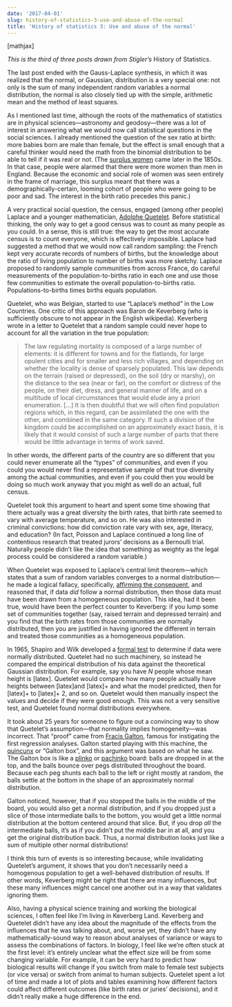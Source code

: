 ```yaml
---
date: '2017-04-01'
slug: history-of-statistics-3-use-and-abuse-of-the-normal
title: 'History of statistics 3: Use and abuse of the normal'
---
```


[mathjax]

_This is the third of three posts drawn from Stigler's_ History of Statistics.



The last post ended with the Gauss-Laplace synthesis, in which it was realized that the normal, or Gaussian, distribution is a very special one: not only is the sum of many independent random variables a normal distribution, the normal is also closely tied up with the simple, arithmetic mean and the method of least squares.

As I mentioned last time, although the roots of the mathematics of statistics are in physical sciences---astronomy and geodosy---there was a lot of interest in answering what we would now call statistical questions in the social sciences. I already mentioned the question of the sex ratio at birth: more babies born are male than female, but the effect is small enough that a careful thinker would need the math from the binomial distribution to be able to tell if it was real or not. (The [surplus women](https://en.wikipedia.org/wiki/Surplus_women) came later in the 1850s. In that case, people were alarmed that there were more women than men in England. Because the economic and social role of women was seen entirely in the frame of marriage, this surplus meant that there was a demographically-certain, looming cohort of people who were going to be poor and sad. The interest in the birth ratio precedes this panic.)

A very practical social question, the census, engaged (among other people) Laplace and a younger mathematician, [Adolphe Quetelet](https://en.wikipedia.org/wiki/Adolphe_Quetelet). Before statistical thinking, the only way to get a good census was to count as many people as you could. In a sense, this is still true: the way to get the most accurate census is to count everyone, which is effectively impossible. Laplace had suggested a method that we would now call random sampling: the French kept very accurate records of numbers of births, but the knowledge about the ratio of living population to number of births was more sketchy. Laplace proposed to randomly sample communities from across France, do careful measurements of the population-to-births ratio in each one and use those few communities to estimate the overall population-to-births ratio. Populations-to-births times births equals population.

Quetelet, who was Belgian, started to use "Laplace's method" in the Low Countries. One critic of this approach was Baron de Keverberg (who is sufficiently obscure to not appear in the English wikipedia). Keverberg wrote in a letter to Quetelet that a random sample could never hope to account for all the variation in the true population:



<blockquote>
The law regulating mortality is composed of a large number of elements: it is different for towns and for the flatlands, for large opulent cities and for smaller and less rich villages, and depending on whether the locality is dense of sparsely populated. This law depends on the terrain (raised or depressed), on the soil (dry or marshy), on the distance to the sea (near or far), on the comfort or distress of the people, on their diet, dress, and general manner of life, and on a multitude of local circumstances that would elude any a priori enumeration. [...] It is then doubtful that we will often find population regions which, in this regard, can be assimilated the one with the other, and combined in the same category. If such a division of the kingdom could be accomplished on an approximately exact basis, it is likely that it would consist of such a large number of parts that there would be little advantage in terms of work saved.
</blockquote>



In other words, the different parts of the country are so different that you could never enumerate all the "types" of communities, and even if you could you would never find a representative sample of that true diversity among the actual communities, and even if you could then you would be doing so much work anyway that you might as well do an actual, full census.

Quetelet took this argument to heart and spent some time showing that there actually was a great diversity the birth rates, that birth rate seemed to vary with average temperature, and so on. He was also interested in criminal convictions: how did conviction rate vary with sex, age, literacy, and education? (In fact, Poisson and Laplace continued a long line of contentious research that treated jurors' decisions as a Bernoulli trial. Naturally people didn't like the idea that something as weighty as the legal process could be considered a random variable.)

When Quetelet was exposed to Laplace's central limit theorem---which states that a sum of random variables converges to a normal distribution---he made a logical fallacy, specifically, [affirming the consequent](https://en.wikipedia.org/wiki/Affirming_the_consequent), and reasoned that, if data _did_ follow a normal distribution, then those data must have been drawn from a homogeneous population. This idea, had it been true, would have been the perfect counter to Keverberg: if you lump some set of communities together (say, raised terrain and depressed terrain) and you find that the birth rates from those communities are normally distributed, then you are justified in having ignored the different in terrain and treated those communities as a homogeneous population.

In 1965, Shapiro and Wilk developed a [formal test](https://en.wikipedia.org/wiki/Shapiro%E2%80%93Wilk_test) to determine if data were normally distributed. Quetelet had no such machinery, so instead he compared the empirical distribution of his data against the theoretical Gaussian distribution. For example, say you have _N_ people whose mean height is [latex]\mu[/latex]. Quetelet would compare how many people actually have heights between [latex]\mu[/latex] and [latex]\mu + \Delta[/latex] and what the model predicted, then for [latex]\mu + \Delta[/latex] to [latex]\mu + 2\Delta[/latex], and so on. Quetelet would then manually inspect the values and decide if they were good enough. This was not a very sensitive test, and Quetelet found normal distributions everywhere.

It took about 25 years for someone to figure out a convincing way to show that Quetelet's assumption---that normality implies homogeneity---was incorrect. That "proof" came from [Fracis Galton](https://en.wikipedia.org/wiki/Francis_Galton), famous for instigating the first regression analyses. Galton started playing with this machine, the [quincunx](https://en.wikipedia.org/wiki/Bean_machine) or "Galton box", and this argument was based on what he saw. The Galton box is like a [plinko](http://priceisright.wikia.com/wiki/Plinko) or [pachinko](https://en.wikipedia.org/wiki/Pachinko) board: balls are dropped in at the top, and the balls bounce over pegs distributed throughout the board. Because each peg shunts each ball to the left or right mostly at random, the balls settle at the bottom in the shape of an approximately normal distribution.

Galton noticed, however, that if you stopped the balls in the middle of the board, you would also get a normal distribution, and if you dropped just a slice of those intermediate balls to the bottom, you would get a little normal distribution at the bottom centered around that slice. But, if you drop _all_ the intermediate balls, it's as if you didn't put the middle bar in at all, and you get the original distribution back. Thus, a normal distribution looks just like a sum of multiple other normal distributions!

I think this turn of events is so interesting because, while invalidating Quetelet's argument, it shows that you don't necessarily need a homogenous population to get a well-behaved distribution of results. If other words, Keverberg might be right that there are many influences, but these many influences might cancel one another out in a way that validates ignoring them.

Also, having a physical science training and working the biological sciences, I often feel like I'm living in Keverberg Land. Keverberg and Quetelet didn't have any idea about the magnitude of the effects from the influences that he was talking about, and, worse yet, they didn't have any mathematically-sound way to reason about analyses of variance or ways to assess the combinations of factors. In biology, I feel like we're often stuck at the first level: it's entirely unclear what the effect size will be from some changing variable. For example, it can be very hard to predict how biological results will change if you switch from male to female test subjects (or vice versa) or switch from animal to human subjects. Quetelet spent a lot of time and made a lot of plots and tables examining how different factors could affect different outcomes (like birth rates or juries' decisions), and it didn't really make a huge difference in the end.